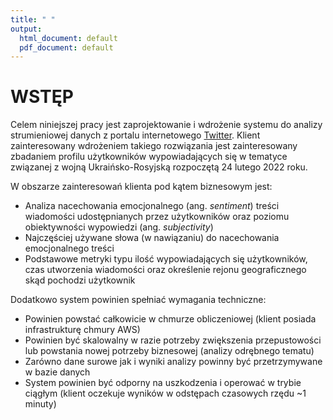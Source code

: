 ```yaml
---
title: " "
output: 
  html_document: default
  pdf_document: default
---
```


# WSTĘP

Celem niniejszej pracy jest zaprojektowanie i wdrożenie systemu do analizy strumieniowej danych z portalu internetowego [Twitter](). Klient zainteresowany wdrożeniem takiego rozwiązania jest zainteresowany zbadaniem profilu użytkowników wypowiadających się w tematyce związanej z wojną Ukraińsko-Rosyjską rozpoczętą 24 lutego 2022 roku. 

W obszarze zainteresowań klienta pod kątem biznesowym jest:

-   Analiza nacechowania emocjonalnego (ang. _sentiment_) treści wiadomości udostępnianych przez użytkowników oraz poziomu obiektywności wypowiedzi (ang. _subjectivity_)
-   Najczęściej używane słowa (w nawiązaniu) do nacechowania emocjonalnego treści
-   Podstawowe metryki typu ilość wypowiadających się użytkowników, czas utworzenia wiadomości oraz określenie rejonu geograficznego skąd pochodzi użytkownik

Dodatkowo system powinien spełniać wymagania techniczne:

-   Powinien powstać całkowicie w chmurze obliczeniowej (klient posiada infrastrukturę chmury AWS)
-   Powinien być skalowalny w razie potrzeby zwiększenia przepustowości lub powstania nowej potrzeby biznesowej (analizy odrębnego tematu)
-   Zarówno dane surowe jak i wyniki analizy powinny być przetrzymywane w bazie danych
-   System powinien być odporny na uszkodzenia i operować w trybie ciągłym (klient oczekuje wyników w odstępach czasowych rzędu ~1 minuty)